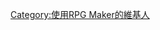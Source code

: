 {{Userbox
  |border-c = #000000
  |border-s = 1
  |id-c     = #FFFFFF
  |id-s     = 12
  |id-fc    = #000000
  |info-c   = #4169E1
  |info-s   = 8
  |info-fc  = #FFFFFF
  |id       = RM
  |info     = 該用戶使用[[RPG製作大師]]（RPG Maker）製作遊戲。
  |nocat    = {{{nocat|}}}
}}

[[Category:使用RPG Maker的維基人]]